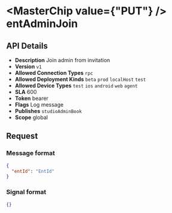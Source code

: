 
# <MasterChip value={"PUT"} /> entAdminJoin

## API Details

- **Description** Join admin from invitation
- **Version** `v1`
- **Allowed Connection Types** `rpc` 
- **Allowed Deployment Kinds** `beta` `prod` `localHost` `test` 
- **Allowed Device Types** `test` `ios` `android` `web` `agent` 
- **SLA** 600
- **Token** bearer
- **Flags** Log message
- **Publishes** `studioAdminBook` 
- **Scope** global


## Request

### Message format

```json
{
  "entId": "EntId"
}
```

### Signal format

```json
{}
```

